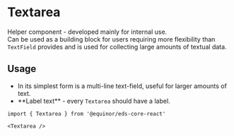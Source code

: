 
# Textarea

Helper component - developed mainly for internal use. <br />
Can be used as a building block for users requiring more flexibility than `TextField` provides and is used for collecting large amounts of textual data.

<Links 
    ariaUrl="https://www.w3.org/TR/wai-aria-1.1/#textbox"
    sourceUrl="https://github.com/equinor/design-system/blob/develop/packages/eds-core-react/src/components/Textarea/Textarea.tsx"
    npmUrl="https://www.npmjs.com/package/@equinor/eds-core-react"
/>

<Story id="inputs-textarea--introduction" />
<PropsTable />

## Usage

<ul>
    <li>In its simplest form is a multi-line text-field, useful for larger amounts of text.</li>
    <li>**Label text** - every <code>Textarea</code> should have a label.</li>
</ul>

```tsx
import { Textarea } from '@equinor/eds-core-react'

<Textarea />
```
